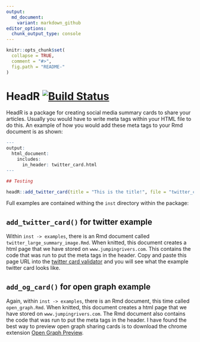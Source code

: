 ```yaml
---
output:
  md_document:
    variant: markdown_github
editor_options: 
  chunk_output_type: console
---
```


```r
knitr::opts_chunk$set(
  collapse = TRUE,
  comment = "#>",
  fig.path = "README-"
)
```

# HeadR [![Build Status](https://travis-ci.org/jumpingrivers/headR.svg?branch=master)](https://travis-ci.org/jumpingrivers/headR)

HeadR is a package for creating social media summary cards to share your articles. Usually you would have to write meta tags within your HTML file to do this. An example of how you would add these meta tags to your Rmd document is as shown:

```r
---
output: 
  html_document: 
    includes:
      in_header: twitter_card.html
---  

## Testing

headR::add_twitter_card(title = "This is the title!", file = "twitter_card.html")
```

Full examples are contained withing the `inst` directory within the package: 

## `add_twitter_card()` for twitter example

Within `inst -> examples`, there is an Rmd document called `twitter_large_summary_image.Rmd`.  When knitted, this document creates a html page that we have stored on `www.jumpingrivers.com`. This contains the code that was run to put the meta tags in the header. Copy and paste this page URL into the [twitter card validator](https://cards-dev.twitter.com/validator) and you will see what the example twitter card looks like. 

## `add_og_card()` for open graph example

Again, within `inst -> examples`, there is an Rmd document, this time called `open_graph.Rmd`. When knitted, this document creates a html page that we have stored on `www.jumpingrivers.com`. The Rmd document also contains the code that was run to put the meta tags in the header. I have found the best way to preview open graph sharing cards is to download the chrome extension [Open Graph Preview](https://chrome.google.com/webstore/detail/open-graph-preview/ehaigphokkgebnmdiicabhjhddkaekgh/related).

